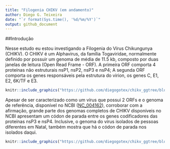 ```yaml
---
title: "Filogenia CHIKV (em andamento)"
author: Diego G. Teixeira
date: "`r format(Sys.time(), '%d/%m/%Y')`"
output: github_document
---
```


##Introdução

Nesse estudo eu estou investigando a Filogenia do Vírus Chikungunya (CHIKV). O CHIKV é um Alphavirus, da família Togaviridae, normalmente definido por possuir um genoma de média de 11.5 kb, composto por duas janelas de leitura (Open Read Frame - ORF). A primeira ORF comporta 4 proteínas não estruturais nsP1, nsP2, nsP3 e nsP4; A segunda ORF comporta os genes responsáveis pela estrutura do virion, os genes C, E1, E2, 6K/TF e E3.

```r

knitr::include_graphics("https://github.com/diegogotex/chikv_ggtree/blob/master/Figs/Fig_genoma.png")

```

Apesar de ser caracterizado como um vírus que possui 2 ORFs e o genoma de referência, disponível no NCBI ([NC_004162](https://www.ncbi.nlm.nih.gov/nuccore/NC_004162.2)), corroborar com a afirmação, grande parte dos genomas completos de CHIKV disponíveis no NCBI apresentam um códon de parada entre os genes codificadores das proteínas nsP3 e nsP4. Inclusive, o genoma do vírus isolados de pessoas diferentes em Natal, também mostra que há o códon de parada nos isolados daqui.

```r

knitr::include_graphics("https://github.com/diegogotex/chikv_ggtree/blob/master/Figs/opal_genome.png")

```

